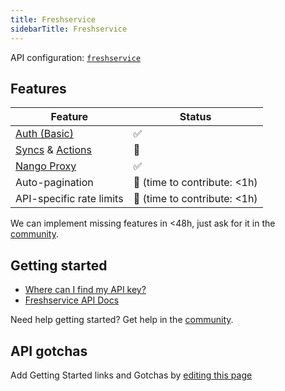 ```yaml
---
title: Freshservice
sidebarTitle: Freshservice
---
```


API configuration: [`freshservice`](https://nango.dev/providers.yaml)

## Features

| Feature                                                                          | Status                          |
| -------------------------------------------------------------------------------- | ------------------------------- |
| [Auth (Basic)](/guides/api-key)                                                  | ✅                              |
| [Syncs](/guides/sync) & [Actions](/guides/actions)                                                             | 🚫                              |
| [Nango Proxy](/guides/proxy)                                                     | ✅                              |
| Auto-pagination                                                                  | 🚫 (time to contribute: &lt;1h) |
| API-specific rate limits                                                         | 🚫 (time to contribute: &lt;1h) |

<Tip>We can implement missing features in &lt;48h, just ask for it in the [community](https://nango.dev/slack).</Tip>
## Getting started

-   [Where can I find my API key?](https://api.freshservice.com/#authentication)
-   [Freshservice API Docs](https://api.freshservice.com/#intro)

<Tip>Need help getting started? Get help in the [community](https://nango.dev/slack).</Tip>

## API gotchas

<Note>Add Getting Started links and Gotchas by [editing this page](https://github.com/nangohq/nango/tree/master/docs-v2/integrations/all/freshservice.mdx)</Note>
